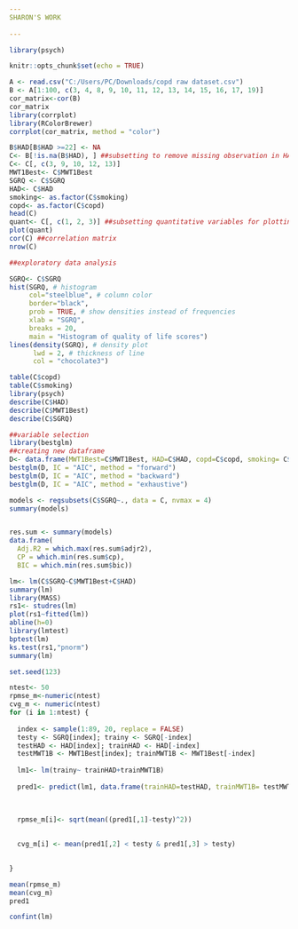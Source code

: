 ```yaml
---
SHARON'S WORK
  
---
```


```r
library(psych)
```


```r
knitr::opts_chunk$set(echo = TRUE)
```


```r
A <- read.csv("C:/Users/PC/Downloads/copd raw dataset.csv")
B <- A[1:100, c(3, 4, 8, 9, 10, 11, 12, 13, 14, 15, 16, 17, 19)]
cor_matrix<-cor(B)
cor_matrix
library(corrplot)
library(RColorBrewer)
corrplot(cor_matrix, method = "color")
```

```r
B$HAD[B$HAD >=22] <- NA
C<- B[!is.na(B$HAD), ] ##subsetting to remove missing observation in HAD 
C<- C[, c(3, 9, 10, 12, 13)]
MWT1Best<- C$MWT1Best
SGRQ <- C$SGRQ
HAD<- C$HAD
smoking<- as.factor(C$smoking)
copd<- as.factor(C$copd)
head(C)
quant<- C[, c(1, 2, 3)] ##subsetting quantitative variables for plotting
plot(quant)
cor(C) ##correlation matrix
nrow(C)
```

```r
##exploratory data analysis

SGRQ<- C$SGRQ
hist(SGRQ, # histogram
     col="steelblue", # column color
     border="black",
     prob = TRUE, # show densities instead of frequencies
     xlab = "SGRQ",
     breaks = 20,
     main = "Histogram of quality of life scores")
lines(density(SGRQ), # density plot
      lwd = 2, # thickness of line
      col = "chocolate3")
```

```R
table(C$copd)
table(C$smoking)
library(psych)
describe(C$HAD)
describe(C$MWT1Best)
describe(C$SGRQ)
```

```R
##variable selection
library(bestglm)
##creating new dataframe
D<- data.frame(MWT1Best=C$MWT1Best, HAD=C$HAD, copd=C$copd, smoking= C$smoking, SGRQ=C$SGRQ)
bestglm(D, IC = "AIC", method = "forward")
bestglm(D, IC = "AIC", method = "backward")
bestglm(D, IC = "AIC", method = "exhaustive")

models <- regsubsets(C$SGRQ~., data = C, nvmax = 4)
summary(models)


res.sum <- summary(models)
data.frame(
  Adj.R2 = which.max(res.sum$adjr2),
  CP = which.min(res.sum$cp),
  BIC = which.min(res.sum$bic))

```

```r
lm<- lm(C$SGRQ~C$MWT1Best+C$HAD)
summary(lm)
library(MASS)
rs1<- studres(lm)
plot(rs1~fitted(lm))
abline(h=0)
library(lmtest)
bptest(lm)
ks.test(rs1,"pnorm")
summary(lm)
```

```r
set.seed(123)

ntest<- 50
rpmse_m<-numeric(ntest)
cvg_m <- numeric(ntest)
for (i in 1:ntest) {
  
  index <- sample(1:89, 20, replace = FALSE)
  testy <- SGRQ[index]; trainy <- SGRQ[-index]
  testHAD <- HAD[index]; trainHAD <- HAD[-index]
  testMWT1B <- MWT1Best[index]; trainMWT1B <- MWT1Best[-index]
  
  lm1<- lm(trainy~ trainHAD+trainMWT1B)
  
  pred1<- predict(lm1, data.frame(trainHAD=testHAD, trainMWT1B= testMWT1B), interval = "prediction")
 
  
  
  rpmse_m[i]<- sqrt(mean((pred1[,1]-testy)^2))

  
  cvg_m[i] <- mean(pred1[,2] < testy & pred1[,3] > testy)

  
}

mean(rpmse_m)
mean(cvg_m)
pred1


```
```r
confint(lm)
```







